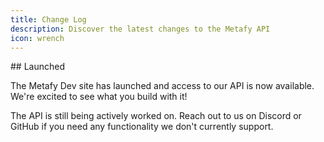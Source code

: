 ```yaml
---
title: Change Log
description: Discover the latest changes to the Metafy API
icon: wrench
---
```


<Update label="March 2025">
## Launched

The Metafy Dev site has launched and access to our API is now available. We're excited to see what you build with it!

The API is still being actively worked on. Reach out to us on Discord or GitHub if you need any functionality we don't currently support.
</Update>
